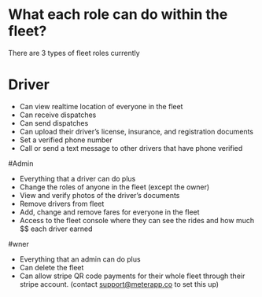 # What each role can do within the fleet?

 There are 3 types of fleet roles currently

# Driver
* Can view realtime location of everyone in the fleet
* Can receive dispatches
* Can send dispatches
* Can upload their driver’s license, insurance, and registration documents
* Set a verified phone number
* Call or send a text message to other drivers that have phone verified

#Admin
* Everything that a driver can do plus
* Change the roles of anyone in the fleet (except the owner)
* View and verify photos of the driver’s documents
* Remove drivers from fleet
* Add, change and remove fares for everyone in the fleet
* Access to the fleet console where they can see the rides and how much $$ each driver earned

#wner
* Everything that an admin can do plus
* Can delete the fleet
* Can allow stripe QR code payments for their whole fleet through their stripe account. (contact support@meterapp.co to set this up)

